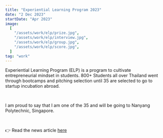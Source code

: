```yaml
---
title: "Experiential Learning Program 2023"
date: "2 Dec 2023"
startDate: "Apr 2023"
image:
  [
    "/assets/work/elp/prize.jpg",
    "/assets/work/elp/interview.jpg",
    "/assets/work/elp/group.jpg",
    "/assets/work/elp/score.jpg",
  ]
tag: "work"
---
```


Experiential Learning Program (ELP) is a program to cultivate entrepreneurial mindset
in students. 800+ Students all over Thailand went through bootcamps and pitching selection
until 35 are selected to go to startup incubation abroad.

&nbsp;

I am proud to say that I am one of the 35 and will be going to Nanyang Polytechnic, Singapore.

&nbsp;

👉 Read the news article [here](https://mgronline.com/science/detail/9660000070754)
